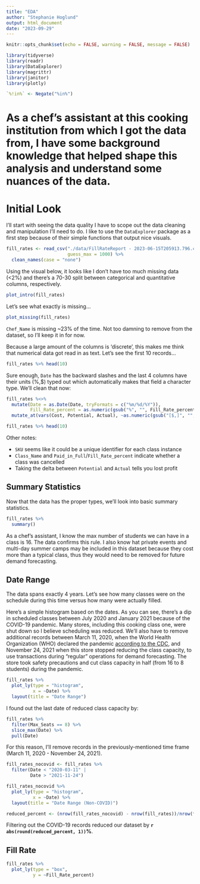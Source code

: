 ```yaml
---
title: "EDA"
author: "Stephanie Hoglund"
output: html_document
date: "2023-09-29"
---
```


```r
knitr::opts_chunk$set(echo = FALSE, warning = FALSE, message = FALSE)

library(tidyverse)
library(readr)
library(DataExplorer)
library(magrittr)
library(janitor)
library(plotly)

`%!in%` <- Negate("%in%")
```

# As a chef's assistant at this cooking institution from which I got the data from, I have some background knowledge that helped shape this analysis and understand some nuances of the data.

# Initial Look
I'll start with seeing the data quality I have to scope out the data cleaning and manipulation I'll need to do. I like to use the `DataExplorer` package as a first step because of their simple functions that output nice visuals.
```r
fill_rates <- read_csv("./data/FillRateReport - 2023-06-15T205913.796.csv",
                       guess_max = 1000) %>% 
  clean_names(case = "none")

```


Using the visual below, it looks like I don't have too much missing data (<2%) and there's a 70-30 split between categorical and quantitative columns, respectively. 
```r
plot_intro(fill_rates)
```

Let's see what exactly is missing...
```r
plot_missing(fill_rates)
```

`Chef_Name` is missing ~23% of the time. Not too damning to remove from the dataset, so I'll keep it in for now.

Because a large amount of the columns is 'discrete', this makes me think that numerical data got read in as text. Let's see the first 10 records...
```r
fill_rates %>% head(10)
```

Sure enough, `Date` has the backward slashes and the last 4 columns have their units (%,\$) typed out which automatically makes that field a character type. We'll clean that now:

```r
fill_rates %<>% 
  mutate(Date = as.Date(Date, tryFormats = c("%m/%d/%Y")),
         Fill_Rate_percent = as.numeric(gsub("%", "", Fill_Rate_percent))) %>% 
  mutate_at(vars(Cost, Potential, Actual), ~as.numeric(gsub("[$,]", "", .)))

fill_rates %>% head(10)
```

Other notes:

* `SKU` seems like it could be a unique identifier for each class instance
* `Class_Name` and `Paid_in_Full`/`Fill_Rate_percent` indicate whether a class was cancelled
* Taking the delta between `Potential` and `Actual` tells you lost profit


## Summary Statistics
Now that the data has the proper types, we'll look into basic summary statistics.

```r
fill_rates %>% 
  summary()
```

As a chef's assistant, I know the max number of students we can have in a class is 16. The data confirms this rule. I also know hat private events and multi-day summer camps may be included in this dataset because they cost more than a typical class, thus they would need to be removed for future demand forecasting.

## Date Range
The data spans exactly 4 years. Let's see how many classes were on the schedule during this time versus how many were actually filled.

Here's a simple histogram based on the dates. As you can see, there's a dip in scheduled classes between July 2020 and January 2021 because of the COVID-19 pandemic. Many stores, including this cooking class one, were shut down so I believe scheduling was reduced. We'll also have to remove additional records between March 11, 2020, when the World Health Organization (WHO) declared the pandemic [according to the CDC](https://www.cdc.gov/museum/timeline/covid19.html), and November 24, 2021 when this store stopped reducing the class capacity, to use transactions during "regular" operations for demand forecasting. The store took safety precautions and cut class capacity in half (from 16 to 8 students) during the pandemic.


```r
fill_rates %>% 
  plot_ly(type = "histogram",
          x = ~Date) %>% 
  layout(title = "Date Range")
```

I found out the last date of reduced class capacity by:
```r
fill_rates %>% 
  filter(Max_Seats == 8) %>% 
  slice_max(Date) %>% 
  pull(Date)
```


For this reason, I'll remove records in the previously-mentioned time frame (March 11, 2020 - November 24, 2021).
```r
fill_rates_nocovid <- fill_rates %>% 
  filter(Date < "2020-03-11" |
         Date > "2021-11-24")

fill_rates_nocovid %>% 
  plot_ly(type = "histogram",
          x = ~Date) %>% 
  layout(title = "Date Range (Non-COVID)")
```

```r
reduced_percent <- (nrow(fill_rates_nocovid) - nrow(fill_rates))/nrow(fill_rates) * 100
```


Filtering out the COVID-19 records reduced our dataset by **`r abs(round(reduced_percent, 1))`%**.


## Fill Rate
```r
fill_rates %>% 
  plot_ly(type = "box",
          y = ~Fill_Rate_percent)
```









